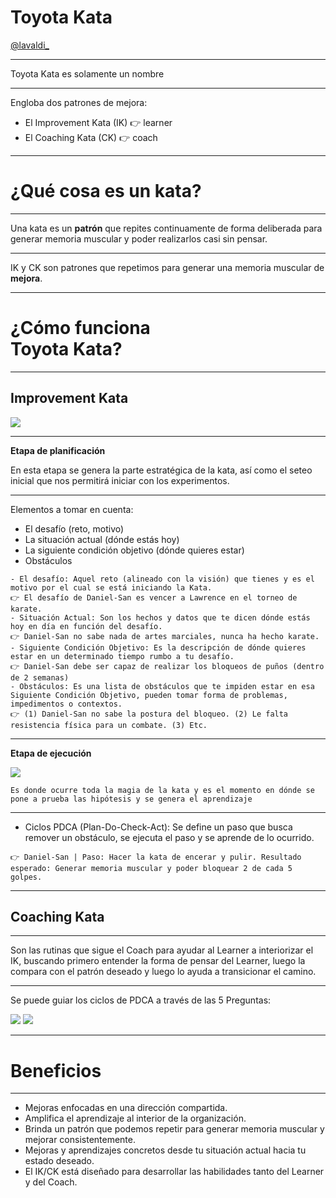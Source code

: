 
# Toyota Kata
<div>
<a style={{
  color: 'black'
}}
  href="https://twitter.com/lavaldi_">@lavaldi_</a>
</div>

---

Toyota Kata es solamente un nombre

---

Engloba dos patrones de mejora:
- El Improvement Kata (IK) 👉 learner
- El Coaching Kata (CK) 👉 coach

---

#  ¿Qué cosa es un kata?

---

Una kata es un **patrón** que repites continuamente de forma deliberada para generar memoria muscular y poder realizarlos casi sin pensar.

---

IK y CK son patrones que repetimos para generar una memoria muscular de **mejora**.

---

#  ¿Cómo funciona<br />Toyota Kata?

---

## Improvement Kata
<img src="/images/toyota-kata.png" />

---

**Etapa de planificación**

En esta etapa se genera la parte estratégica de la kata, así como el seteo inicial que nos permitirá iniciar con los experimentos.

---

Elementos a tomar en cuenta:
- El desafío (reto, motivo)
- La situación actual (dónde estás hoy)
- La siguiente condición objetivo (dónde quieres estar)
- Obstáculos

```notes
- El desafío: Aquel reto (alineado con la visión) que tienes y es el motivo por el cual se está iniciando la Kata.
👉 El desafío de Daniel-San es vencer a Lawrence en el torneo de karate.
- Situación Actual: Son los hechos y datos que te dicen dónde estás hoy en día en función del desafío.
👉 Daniel-San no sabe nada de artes marciales, nunca ha hecho karate.
- Siguiente Condición Objetivo: Es la descripción de dónde quieres estar en un determinado tiempo rumbo a tu desafío.
👉 Daniel-San debe ser capaz de realizar los bloqueos de puños (dentro de 2 semanas)
- Obstáculos: Es una lista de obstáculos que te impiden estar en esa Siguiente Condición Objetivo, pueden tomar forma de problemas, impedimentos o contextos.
👉 (1) Daniel-San no sabe la postura del bloqueo. (2) Le falta resistencia física para un combate. (3) Etc.
```

---

**Etapa de ejecución**

<Appear>
  <div />
  <img src="https://media.giphy.com/media/12NUbkX6p4xOO4/giphy.gif" />
</Appear>

```notes
Es donde ocurre toda la magia de la kata y es el momento en dónde se pone a prueba las hipótesis y se genera el aprendizaje
```

---

- Ciclos PDCA (Plan-Do-Check-Act): Se define un paso que busca remover un obstáculo, se ejecuta el paso y se aprende de lo ocurrido.

```notes
👉 Daniel-San | Paso: Hacer la kata de encerar y pulir. Resultado esperado: Generar memoria muscular y poder bloquear 2 de cada 5 golpes.
```

---

## Coaching Kata

---

Son las rutinas que sigue el Coach para ayudar al Learner a interiorizar el IK, buscando primero entender la forma de pensar del Learner, luego la compara con el patrón deseado y luego lo ayuda a transicionar el camino. 

---

Se puede guiar los ciclos de PDCA a través de las 5 Preguntas:

<Flex>
  <img src="/images/toyota-kata-ck-1.jpg" />
  <img src="/images/toyota-kata-ck-2.jpg" />
</Flex>

---

# Beneficios

---

- Mejoras enfocadas en una dirección compartida.
- Amplifica el aprendizaje al interior de la organización.
- Brinda un patrón que podemos repetir para generar memoria muscular y mejorar consistentemente.
- Mejoras y aprendizajes concretos desde tu situación actual hacia tu estado deseado.
- El IK/CK está diseñado para desarrollar las habilidades tanto del Learner y del Coach.
